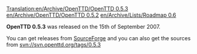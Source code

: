 [[Translation:en/Archive/OpenTTD/OpenTTD 0.5.3]]
[[en/Archive/OpenTTD/OpenTTD 0.5.2]] [[en/Archive/Lists/Roadmap 0.6]]

'''OpenTTD 0.5.3''' was released on the 15th of September 2007.

You can get releases from [http://sourceforge.net/project/showfiles.php?group_id=103924 SourceForge] and you can also get the sources from svn://svn.openttd.org/tags/0.5.3